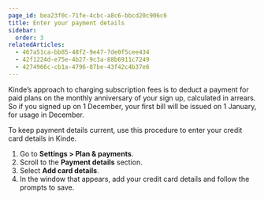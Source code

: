 ```yaml
---
page_id: bea23f0c-71fe-4cbc-a8c6-bbcd20c906c6
title: Enter your payment details
sidebar:
  order: 3
relatedArticles:
  - 467a51ca-bb85-48f2-9e47-7de0f5cee434
  - 42f1224d-e75e-4b27-9c3a-88b6911c7249
  - 4274966c-cb1a-4796-87be-43f42c4b37e6
---
```


Kinde’s approach to charging subscription fees is to deduct a payment for paid plans on the monthly anniversary of your sign up, calculated in arrears. So if you signed up on 1 December, your first bill will be issued on 1 January, for usage in December.

To keep payment details current, use this procedure to enter your credit card details in Kinde.

1. Go to **Settings > Plan & payments**.
2. Scroll to the **Payment details** section.
3. Select **Add card details**.
4. In the window that appears, add your credit card details and follow the prompts to save.
